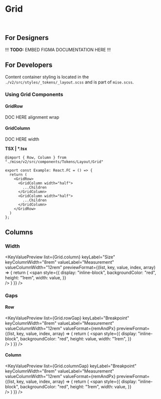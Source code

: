 



<Meta
  title="Tokens/Grid"
  parameters={{...tokenParams}}
/>

# Grid

<br/>

## For Designers

!!! **TODO:** EMBED FIGMA DOCUMENTATION HERE !!!

## For Developers

Content container styling is located in the `./v2/src/styles/_tokens/_layout.scss` and is part of `mise.scss`.

### Using Grid Components

#### GridRow

DOC HERE
alignment
wrap

#### GridColumn

DOC HERE
width

**TSX | \*.tsx**

```
@import { Row, Column } from "./mise/v2/src/components/Tokens/Layout/Grid"

export const Example: React.FC = () => {
  return (
    <GridRow>
      <GridColumn width="half">
        ...Children
      </GridColumn>
      <GridColumn width="half">
        ...Children
      </GridColumn>
    </GridRow>
  )
};
```

## Columns

### Width

<KeyValuePreview
  list={Grid.column}
  keyLabel="Size"
  keyColumnWidth="8rem"
  valueLabel="Measurement"
  valueColumnWidth="12rem"
  previewFormat={(list, key, value, index, array) => {
    return (
      <span
        style={{
          display: "inline-block",
          backgroundColor: "red",
          height: "1rem",
          width: value,
        }}  
      />
    )
  }}
/>

### Gaps

#### Row

<KeyValuePreview
  list={Grid.rowGap}
  keyLabel="Breakpoint"
  keyColumnWidth="8rem"
  valueLabel="Measurement"
  valueColumnWidth="12rem"
  valueFormat={remAndPx}
  previewFormat={(list, key, value, index, array) => {
    return (
      <span
        style={{
          display: "inline-block",
          backgroundColor: "red",
          height: value,
          width: "1rem",
        }}  
      />
    )
  }}
/>

#### Column

<KeyValuePreview
  list={Grid.columnGap}
  keyLabel="Breakpoint"
  keyColumnWidth="8rem"
  valueLabel="Measurement"
  valueColumnWidth="12rem"
  valueFormat={remAndPx}
  previewFormat={(list, key, value, index, array) => {
    return (
      <span
        style={{
          display: "inline-block",
          backgroundColor: "red",
          height: "1rem",
          width: value,
        }}  
      />
    )
  }}
/>